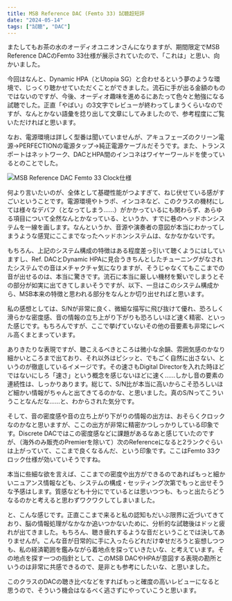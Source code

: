```yaml
---
title: MSB Reference DAC (Femto 33) 試聴超短評
date: "2024-05-14"
tags: ["試聴", "DAC"]
---
```


またしてもお茶の水のオーディオユニオンさんになりますが、期間限定でMSB Reference DACのFemto 33仕様が展示されていたので、「これは」と思い、向かいました。

今回はなんと、Dynamic HPA（とUtopia SG）と合わせるという夢のような環境で、じっくり聴かせていただくことができました。流石に手が出る金額のものではないのですが、今後、オーディオ趣味を進めるにあたって色々と勉強になる試聴でした。正直「やばい」の3文字でレビューが終わってしまうくらいなのですが、なんとかない語彙を捻り出して文章にしてみましたので、参考程度にご覧いただければと思います。

なお、電源環境は詳しく型番は聞いていませんが、アキュフェーズのクリーン電源→PERFECTIONの電源タップ→純正電源ケーブルだそうです。また、トランスポートはネットワーク、DACとHPA間のインコネはワイヤーワールドを使っているとのことでした。

![MSB Reference DAC Femto 33 Clock仕様](/images/posts/20240514_reference_dac.webp)

何より言いたいのが、全体として基礎性能がつよすぎて、ねじ伏せている感がすごいということです。電源環境やトラポ、インコネなど、このクラスの機材にしては様々なデバフ（となってしまう……）がかかっているにも関わらず、あらゆる項目について全然なんとかなっている、というか、すでに巷のヘッドホンシステムを一線を画します。なんというか、音源や演奏者の意図が本当にわかってしまうような感覚にここまでなったヘッドホンシステムは、なかなかないです。

もちろん、上記のシステム構成の特徴はある程度差っ引いて聴くようにはしていますし、Ref. DACとDynamic HPAに見合うきちんとしたチューニングがなされたシステムでの音はメチャクチャ気になりますが、そうじゃなくてもここまでの音が出せるのは、本当に驚きです。流石に本当に厳しい機材を繋いでしまうとその部分が如実に出てきてしまいそうですが、以下、一旦はこのシステム構成から、MSB本来の特徴と思われる部分をなんとか切り出せればと思います。

私の感想としては、S/Nが非常に良く、微細な描写に飛び抜けて優れ、恐ろしく滑らかな密度感、音の情報の立ち上がり下がりも恐ろしいほど速く精密、といった感じです。もちろんですが、ここで挙げていないその他の音要素も非常にレベル高くまとまっています。

ありきたりな表現ですが、聴こえるべきところは微小な余韻、雰囲気感のかなり細かいところまで出ており、それ以外はピシッと、でもごく自然に出さない、というのが徹底しているイメージです。その速さもDigital Directorを入れた時ほどではないにしろ「速さ」という概念を感じないほどに速く……しかし音の要素の連続性は、しっかりあります。総じて、S/N比が本当に高いからこそ恐ろしいほど細かい情報がちゃんと出てきてるのかな、と思いました。真のS/Nってこういうことなんだな……と、わからされた気分です。

そして、音の密度感や音の立ち上がり下がりの情報の出方は、おそらくクロックなのかなと思いますが、ここの出方が非常に精密かつしっかりしている印象です。Discrete DACではこの密度感などに課題があるなあと感じていたのですが、（海外のみ販売のPremierを除いて）次のReferenceになると2ランクぐらいは上がっていて、ここまで良くなるんだ、という印象です。ここはFemto 33クロック仕様が効いていそうですね。

本当に些細な欲を言えば、ここまでの密度や出方ができるのであればもっと細かいニュアンス情報なども、システムの構成・セッティング次第でもっと出せそうな予感はします。質感なども十分にでているとは思いつつも、もっと出たらどうなるのかと考えると思わずワクワクしてしまいました。

と、こんな感じです。正直ここまで来ると私の認知もだいぶ限界に近づいてきており、脳の情報処理がなかなか追いつかないために、分析的な試聴後はドッと疲れが出てきました。もちろん、聴き疲れするような音だということでは決してありませんが。こんな音が日常的に手に入ったらどれだけ幸せだろうと妄想しつつも、私の経済範囲を鑑みながら着地点を探っていきたいな、と考えています。その地点を探す一つの指針として、このMSB DACやHPAが意図する表現の勘所というのは非常に共感できるので、是非とも参考にしたいな、と思いました。

このクラスのDACの聴き比べなどをすればもっと確度の高いレビューになると思うので、そういう機会はなるべく逃さずにやっていこうと思います。
